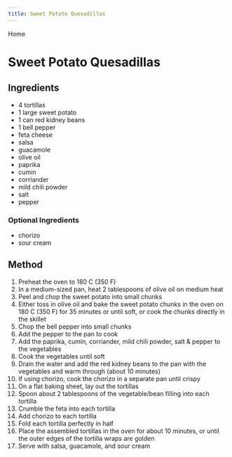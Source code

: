 ```yaml
---
title: Sweet Potato Quesadillas
---
```



<Link to='/'>Home</Link>

# Sweet Potato Quesadillas


## Ingredients
<ul>
  <li>4 tortillas</li>
  <li>1 large sweet potato</li>
  <li>1 can red kidney beans</li>
  <li>1 bell pepper</li>
  <li>feta cheese</li>
  <li>salsa</li>
  <li>guacamole</li>
  <li>olive oil</li>
  <li>paprika</li>
  <li>cumin</li>
  <li>corriander</li>
  <li>mild chili powder</li>
  <li>salt</li>
  <li>pepper</li>
</ul>

### Optional Ingredients
<ul>
  <li>chorizo</li>
  <li>sour cream</li>
</ul>

## Method
<ol type="1">
  <li>Preheat the oven to 180 C (350 F)</li>
  <li>In a medium-sized pan, heat 2 tablespoons of olive oil on medium heat</li>
  <li>Peel and chop the sweet potato into small chunks</li>
  <li>Either toss in olive oil and bake the sweet potato chunks in the oven on 180 C (350 F) for 35 minutes or until soft, or cook the chunks directly in the skillet</li>
  <li>Chop the bell pepper into small chunks</li>
  <li>Add the pepper to the pan to cook</li>
  <li>Add the paprika, cumin, corriander, mild chili powder, salt & pepper to the vegetables</li>
  <li>Cook the vegetables until soft</li>
  <li>Drain the water and add the red kidney beans to the pan with the vegetables and warm through (about 10 minutes)</li>
  <li>If using chorizo, cook the chorizo in a separate pan until crispy</li>
  <li>On a flat baking sheet, lay out the tortillas</li>
  <li>Spoon about 2 tablespoons of the vegetable/bean filling into each tortilla</li>
  <li>Crumble the feta into each tortilla</li>
  <li>Add chorizo to each tortilla</li>
  <li>Fold each tortilla perfectly in half</li>
  <li>Place the assembled tortillas in the oven for about 10 minutes, or until the outer edges of the tortilla wraps are golden</li>
  <li>Serve with salsa, guacamole, and sour cream</li>
</ol>


